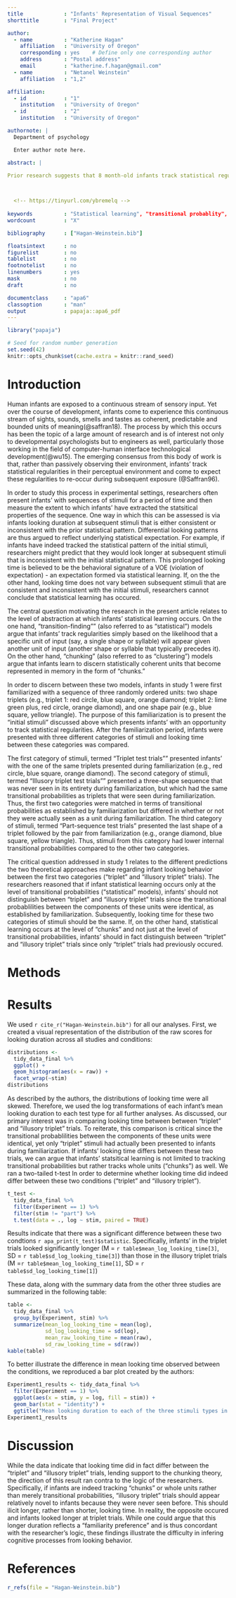 ```yaml
---
title             : "Infants' Representation of Visual Sequences"
shorttitle        : "Final Project"

author: 
  - name          : "Katherine Hagan"
    affiliation   : "University of Oregon"
    corresponding : yes    # Define only one corresponding author
    address       : "Postal address"
    email         : "katherine.f.hagan@gmail.com"
  - name          : "Netanel Weinstein"
    affiliation   : "1,2"

affiliation:
  - id            : "1"
    institution   : "University of Oregon"
  - id            : "2"
    institution   : "University of Oregon"

authornote: |
  Department of psychology 

  Enter author note here.

abstract: |

Prior research suggests that 8 month-old infants track statistical regularities in their perceptual environment and come to expect these regularities to re-occur during subsequent exposure (@Saffran96). A central debate in this regard relates to the level of abstraction at which infants' statstical learning occurs.  On the one hand, "transition-finding"" (also referred to as "statistical") models posit that infants' track regularities based on the likelihood that a specific unit of input (say, a single shape or syllable) will appear given another unit of input (another shape or syllable that typically precedes it). On the other hand, "chunking" (also referred to as "clustering") models argue that infants learn to discern statistically coherent units that become represented in memory in the form of "chunks." These two models make different predictions about the ways that infants will respond to novel (rule-abiding or not-rule-abiding) stimuli after being presented with five-minutes of patterned input during a familiarization phase.  Results from this research program indicate that infants' are sensitive to statistically co-occuring chuncks rather than merely to transitional probabilities between lower-level units.  These findings may shed light on the process of lexical acuqisition in infancy since the representation of statistically co-occuring visual chunks demonstrated here may be analagous to the representation of words.


  
  <!-- https://tinyurl.com/ybremelq -->
  
keywords          : "Statistical learning", "transitional probablity", "Chuncking", "Infants"
wordcount         : "X"

bibliography      : ["Hagan-Weinstein.bib"]

floatsintext      : no
figurelist        : no
tablelist         : no
footnotelist      : no
linenumbers       : yes
mask              : no
draft             : no

documentclass     : "apa6"
classoption       : "man"
output            : papaja::apa6_pdf
---
```


```r
library("papaja")
```

```r
# Seed for random number generation
set.seed(42)
knitr::opts_chunk$set(cache.extra = knitr::rand_seed)
```

# Introduction
Human infants are exposed to a continuous stream of sensory input.  Yet over the course of development, infants come to experience this continuous stream of sights, sounds, smells and tastes as coherent, predictable and bounded units of meaning(@saffran18).  The process by which this occurs has been the topic of a large amount of research and is of interest not only to developmental psychologists but to engineers as well, particularly those working in the field of computer-human interface technological development(@wu15).  The emerging consensus from this body of work is that, rather than passively observing their environment, infants'  track statistical regularities in their perceptual environment and come to expect these regularities to re-occur during subsequent exposure (@Saffran96).

In order to study this process in experimental settings, researchers often present infants' with sequences of stimuli for a period of time and then measure the extent to which infants' have extracted the statsitical properties of the sequence. One way in which this can be assessed is via infants looking duration at subsequent stimuli that is either consistent or inconsistent with the prior statistical pattern.  Differential looking patterns are thus argued to reflect underlying statistical expectation.  For example, if infants have indeed tracked the statistical pattern of the initial stimuli, researchers might predict that they would look longer at subsequent stimuli that is inconsistent with the initial statistical pattern.  This prolonged looking time is believed to be the behavioral signature of a VOE (violation of expectation) - an expectation formed via statistical learning.  If, on the the other hand, looking time does not vary between subsequent stimuli that are consistent and inconsistent with the initial stimuli, researchers cannot conclude that statistical learning has occured.

The central question motivating the research in the present article relates to the level of abstraction at which infants' statistical learning occurs.  On the one hand, "transition-finding"" (also referred to as "statistical") models argue that infants' track regularities simply based on the likelihood that a specific unit of input (say, a single shape or syllable) will appear given another unit of input (another shape or syllable that typically precedes it). On the other hand, "chunking" (also referred to as "clustering") models argue that infants learn to discern statistically coherent units that become represented in memory in the form of "chunks."  

In order to discern between these two models, infants in study 1 were first familiarized with a sequence of three randomly ordered units: two shape triplets (e.g., triplet 1: red circle, blue square, orange diamond; triplet 2: lime green plus, red circle, orange diamond), and one shape pair (e.g., blue square, yellow triangle).  The purpose of this familiarization is to present the "initial stimuli" discussed above which presents infants' with an opportunity to track statistical regularities.    After the familiarization period, infants were presented with three different categories of stimuli and looking time between these categories was compared.  

The first category of stimuli, termed "Triplet test trials"" presented infants' with the one of the same triplets presented during familiarization (e.g., red circle, blue square, orange diamond).  The second category of stimuli, termed "Illusory triplet test trials"" presented a three-shape sequence that was never seen in its entirety during familiarization, but which had the same transitional probabilities as triplets that were seen during familiarization.  Thus, the first two categories were matched in terms of transitional probabilities as established by familiarization but differed in whether or not they were actually seen as a unit during familiarization.  The third category of stimuli, termed "Part-sequence test trials" presented the last shape of a triplet followed by the pair from familiarization (e.g., orange diamond, blue square, yellow triangle). Thus, stimuli from this category had lower internal transitional probabilities compared to the other two categories. 

The critical question addressed in study 1 relates to the different predictions the two theoretical approaches make regarding infant looking behavior between the first two categories ("triplet" and "illusory triplet" trials).  The researchers reasoned that if infant statistical learning occurs only at the level of transitional probabilities ("statistical" models), infants' should not distinguish between "triplet" and "illusory triplet" trials since the transitional probablilities between the components of these units were identical, as established by familiarization.  Subsequently, looking time for these two categories of stimuli should be the same.  If, on the other hand, statistical learning occurs at the level of "chunks" and not just at the level of transitional probabilities, infants' should in fact distinguish between "triplet" and "illusory triplet" trials since only "triplet" trials had previously occured.



# Methods


# Results

We used `r cite_r("Hagan-Weinstein.bib")` for all our analyses.  First, we created a visual representation of the distribution of the raw scores for looking duration across all studies and conditions:
```r
distributions <-
  tidy_data_final %>%
  ggplot() +
  geom_histogram(aes(x = raw)) +
  facet_wrap(~stim)
distributions

```
As described by the authors, the distributions of looking time were all skewed.  Therefore, we used the log transformations of each infant’s mean looking duration to each test type for all further analyses.  As discussed, our primary interest was in comparing looking time between between "triplet" and "illusory triplet" trials.  To reiterate, this comparison is critical since the transitional probablilities between the components of these units were identical, yet only "triplet" stimuli had actually been presented to infants during familiarization.  If infants' looking time differs between these two trials, we can argue that infants' statsitical learning is not limited to tracking transitional probabilities but rather tracks whole units ("chunks") as well.  We ran a two-tailed t-test In order to determine whether looking time did indeed differ between these two conditions ("triplet" and "illusory triplet").

```r
t_test <- 
  tidy_data_final %>%
  filter(Experiment == 1) %>%
  filter(stim != "part") %>%
  t.test(data = ., log ~ stim, paired = TRUE)

```
Results indicate that there was a significant difference between these two condtions `r apa_print(t_test)$statistic`.  Specifically, infants' in the triplet trials looked significantly longer (M = `r table$mean_log_looking_time[3]`, SD = `r table$sd_log_looking_time[3]`) than those in the illusory triplet trials (M =`r table$mean_log_looking_time[1]`, SD = `r table$sd_log_looking_time[1]`) 


These data, along with the summary data from the other three studies are summarized in the following table:

```r
table <- 
  tidy_data_final %>%
  group_by(Experiment, stim) %>% 
  summarize(mean_log_looking_time = mean(log), 
            sd_log_looking_time = sd(log),
            mean_raw_looking_time = mean(raw),
            sd_raw_looking_time = sd(raw))
kable(table)

```

To better illustrate the difference in mean looking time observed between the conditions, we reproduced a bar plot created by the authors:

```r
Experiment1_results <- tidy_data_final %>%
  filter(Experiment == 1) %>% 
  ggplot(aes(x = stim, y = log, fill = stim)) +
  geom_bar(stat = "identity") + 
  ggtitle("Mean looking duration to each of the three stimuli types in Experiment 1") 
Experiment1_results

```

# Discussion
While the data indicate that looking time did in fact differ between the "triplet" and "illusory triplet" trials, lending support to the chunking theory, the direction of this result ran contra to the logic of the researchers.  Specifically, if infants are indeed tracking "chunks" or whole units rather than merely transitional probabilities, "illusory triplet" trials should appear relatively novel to infants because they were never seen before.  This should ilicit longer, rather than shorter, looking time.  In reality, the opposite occured and infants looked longer at triplet trials.  While one could argue that this longer duration reflects a "familiarity preference" and is thus concordant with the researcher's logic, these findings illustrate the difficulty in infering cognitive processes from looking behavior.

\newpage

# References
```r
r_refs(file = "Hagan-Weinstein.bib")
```

\begingroup
\setlength{\parindent}{-0.5in}
\setlength{\leftskip}{0.5in}

<div id = "refs"></div>
\endgroup
